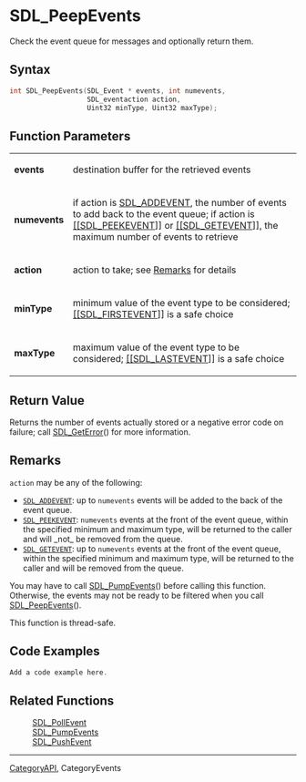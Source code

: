 = SDL_PeepEvents =

Check the event queue for messages and optionally return them.

== Syntax ==

<syntaxhighlight lang='c'>
int SDL_PeepEvents(SDL_Event * events, int numevents,
                   SDL_eventaction action,
                   Uint32 minType, Uint32 maxType);
</syntaxhighlight>

== Function Parameters ==

{|
|'''events'''
|destination buffer for the retrieved events
|-
|'''numevents'''
|if action is [[SDL_ADDEVENT]], the number of events to add back to the event queue; if action is [[[[SDL_PEEKEVENT]]]] or [[[[SDL_GETEVENT]]]], the maximum number of events to retrieve
|-
|'''action'''
|action to take; see [[#action|Remarks]] for details
|-
|'''minType'''
|minimum value of the event type to be considered; [[[[SDL_FIRSTEVENT]]]] is a safe choice
|-
|'''maxType'''
|maximum value of the event type to be considered; [[[[SDL_LASTEVENT]]]] is a safe choice
|}

== Return Value ==

Returns the number of events actually stored or a negative error code on
failure; call [[SDL_GetError]]() for more information.



== Remarks ==

<code>action</code> may be any of the following:

* <code>[[SDL_ADDEVENT]]</code>: up to <code>numevents</code> events will be added to the back of the event queue. 
* <code>[[SDL_PEEKEVENT]]</code>: <code>numevents</code> events at the front of the event queue, within the specified minimum and maximum type, will be returned to the caller and will _not_ be removed from the queue. 
* <code>[[SDL_GETEVENT]]</code>: up to <code>numevents</code> events at the front of the event queue, within the specified minimum and maximum type, will be returned to the caller and will be removed from the queue. 

You may have to call [[SDL_PumpEvents]]() before calling this function.
Otherwise, the events may not be ready to be filtered when you call
[[SDL_PeepEvents]]().

This function is thread-safe.

== Code Examples ==

<syntaxhighlight lang='c++'>
Add a code example here.
</syntaxhighlight>

== Related Functions ==

:[[SDL_PollEvent]]
:[[SDL_PumpEvents]]
:[[SDL_PushEvent]]

----
[[CategoryAPI]], CategoryEvents


